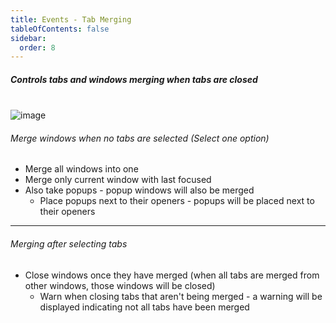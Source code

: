 ```yaml
---
title: Events - Tab Merging
tableOfContents: false
sidebar:
  order: 8
---
```



##### Controls tabs and windows merging when tabs are closed

<br />

<Image class="help-img" src={eventsTabMerging} alt="image" />

<div class="topic">
  <h6>
    Merge windows when no tabs are selected <span class="font-normal">(Select one option)</span>
  </h6>
  <ul class="list-disc pl-8">
    <li class="default">Merge all windows into one</li>
    <li>Merge only current window with last focused</li>
    <li>
      Also take popups - popup windows will also be merged
      <ul class="square list-disc pl-8">
        <li>Place popups next to their openers - popups will be placed next to their openers</li>
      </ul>
    </li>
  </ul>
</div>

---

<div class="topic">
  <h6>Merging after selecting tabs</h6>
  <ul class="list-disc pl-8">
    <li>
      <span class="default">Close windows once they have merged</span>
      (when all tabs are merged from other windows, those windows will be closed)
      <ul class="square list-disc pl-8">
        <li>
          <span class="default">Warn when closing tabs that aren't being merged</span> - a warning
          will be displayed indicating not all tabs have been merged
        </li>
      </ul>
    </li>
  </ul>
</div>
